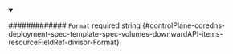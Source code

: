 
<details className="config-field" data-expandable="false" open>
<summary>

############# `Format` <span className="config-field-required" data-required="false">required</span> <span className="config-field-type">string</span> <span className="config-field-default"></span> <span className="config-field-enum"></span> {#controlPlane-coredns-deployment-spec-template-spec-volumes-downwardAPI-items-resourceFieldRef-divisor-Format}



</summary>



</details>
